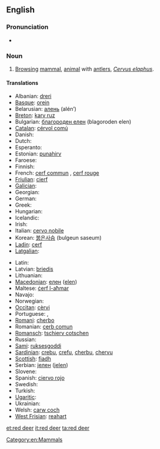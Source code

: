 ==English==
{{wikipedia}}

===Pronunciation===
* {{IPA|/ˈɽɛd diɽ/}}

===Noun===
{{en-noun|sg=[[red]] [[deer]]|red deer}}

# [[browsing|Browsing]] [[mammal]], [[animal]] with [[antler]]s, ''[[Cervus elaphus]]''.

====Translations====
{{trans-top|Cervus elaphus}}
* Albanian: [[dreri]]
* [[Basque]]: [[orein]]
* Belarusian: [[алень]] (alén’) {{m}}
* [[Breton]]: [[karv ruz]]
* Bulgarian: [[благороден елен]] (blagoroden elen)
* [[Catalan]]: [[cérvol comú]]
* Danish: {{t|da|kronhjort}}
* Dutch: {{t+|nl|edelhert|n}}
* Esperanto: {{t+|eo|cervo|xs=Esperanto}}
* Estonian: [[punahirv]]
* Faroese: {{t|fo|krúnhjørtur}}
* Finnish: {{t-|fi|saksanhirvi}}
* French: [[cerf commun]] {{m}}, [[cerf rouge]] {{m}}
* [[Friulian]]: [[cierf]]
* [[Galician]]: {{t-|gl|cervo|m|xs=Galician}}
* Georgian: {{t|ka|კეთილშობილი ირემი|tr=ket’ilšobili iremi|sc=Geor|xs=Georgian}}
* German: {{t-|de|Rothirsch|m}}
* Greek: {{t+|el|ελάφι|n|tr=eláfi}}
* Hungarian: {{t+|hu|szarvas}}
* Icelandic: {{t|is|krónhjörtur}}
* Irish: {{t|ga|fia rua|m}}
* Italian: [[cervo nobile]] {{m}}
* Korean: [[붉은사슴]] (bulgeun saseum)
* [[Ladin]]: [[cerf]]
* [[Latgalian]]: {{tø|ltg|aļņs|m}}
{{trans-mid}}
* Latin: {{t+|la|cervus|f}}
* Latvian: [[briedis]]
* Lithuanian: {{t+|lt|elnias|xs=Lithuanian}}
* [[Macedonian]]: [[елен]] ([[elen]])
* Maltese: [[ċerf l-aħmar]]
* Navajo: {{tø|nv|tó wónaanídę́ę́ʼ dzeeh}}
* Norwegian: {{t-|no|hjort}}
* [[Occitan]]: [[cèrvi]]
* Portuguese: {{t+|pt|veado}}, {{t+|pt|cervo}}
* [[Romani]]: [[cherbo]] {{m}}
* Romanian: [[cerb comun]]
* [[Romansch]]: [[tschierv cotschen]]
* Russian: {{t|ru|благородный олень|m|tr=blagoródnyj olén’}}
* [[Sami]]: [[ruksesgoddi]]
* [[Sardinian]]: [[crebu]], [[crefu]], [[cherbu]], [[chervu]]
* [[Scottish]]: [[fiadh]]
* Serbian: [[jелен]] ([[jelen]])
* Slovene: {{t|sl|navadni jelen}}
* Spanish: [[ciervo rojo]] {{m}}
* Swedish: {{t|sv|kronhjort}}
* Turkish: {{t+|tr|geyik}}
* [[Ugaritic]]: {{t|uga|𐎀𐎊𐎍|tr=ảyl}}
* Ukrainian: {{t+|uk|олень|m|tr=olen’|xs=Ukrainian}}
* Welsh: [[carw coch]]
* [[West Frisian]]: [[reahart]]
{{trans-bottom}}

[[Category:en:Mammals]]

[[et:red deer]]
[[it:red deer]]
[[ta:red deer]]